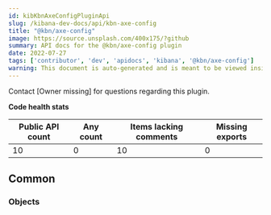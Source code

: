 ```yaml
---
id: kibKbnAxeConfigPluginApi
slug: /kibana-dev-docs/api/kbn-axe-config
title: "@kbn/axe-config"
image: https://source.unsplash.com/400x175/?github
summary: API docs for the @kbn/axe-config plugin
date: 2022-07-27
tags: ['contributor', 'dev', 'apidocs', 'kibana', '@kbn/axe-config']
warning: This document is auto-generated and is meant to be viewed inside our experimental, new docs system. Reach out in #docs-engineering for more info.
---
```




Contact [Owner missing] for questions regarding this plugin.

**Code health stats**

| Public API count  | Any count | Items lacking comments | Missing exports |
|-------------------|-----------|------------------------|-----------------|
| 10 | 0 | 10 | 0 |

## Common

### Objects
<DocDefinitionList data={kbnAxeConfigObj.common.objects}/>

